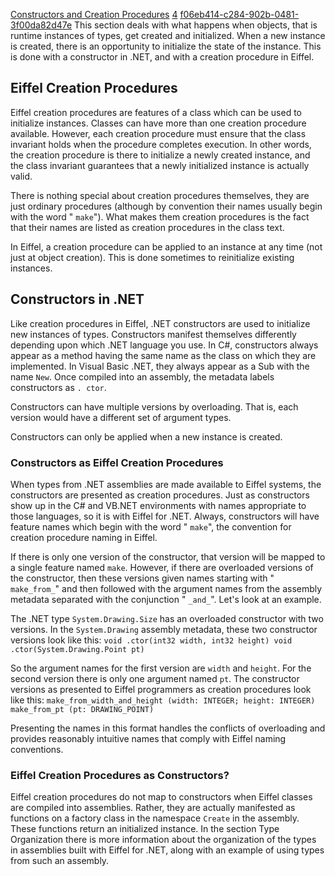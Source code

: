 [[Property:title|Constructors and Creation Procedures]]
[[Property:weight|4]]
[[Property:uuid|f06eb414-c284-902b-0481-3f00da82d47e]]
This section deals with what happens when objects, that is runtime instances of types, get created and initialized. When a new instance is created, there is an opportunity to initialize the state of the instance. This is done with a constructor in .NET, and with a creation procedure in Eiffel. 

==Eiffel Creation Procedures==

Eiffel creation procedures are features of a class which can be used to initialize instances. Classes can have more than one creation procedure available. However, each creation procedure must ensure that the class invariant holds when the procedure completes execution. In other words, the creation procedure is there to initialize a newly created instance, and the class invariant guarantees that a newly initialized instance is actually valid. 

There is nothing special about creation procedures themselves, they are just ordinary procedures (although by convention their names usually begin with the word " <code> make </code>"). What makes them creation procedures is the fact that their names are listed as creation procedures in the class text. 

In Eiffel, a creation procedure can be applied to an instance at any time (not just at object creation). This is done sometimes to reinitialize existing instances. 

==Constructors in .NET==

Like creation procedures in Eiffel, .NET constructors are used to initialize new instances of types. Constructors manifest themselves differently depending upon which .NET language you use. In C#, constructors always appear as a method having the same name as the class on which they are implemented. In Visual Basic .NET, they always appear as a Sub with the name <code> New </code>. Once compiled into an assembly, the metadata labels constructors as <code> . ctor </code>. 

Constructors can have multiple versions by overloading. That is, each version would have a different set of argument types. 

Constructors can only be applied when a new instance is created. 

===Constructors as Eiffel Creation Procedures===

When types from .NET assemblies are made available to Eiffel systems, the constructors are presented as creation procedures. Just as constructors show up in the C# and VB.NET environments with names appropriate to those languages, so it is with Eiffel for .NET. Always, constructors will have feature names which begin with the word " <code> make </code>", the convention for creation procedure naming in Eiffel. 

If there is only one version of the constructor, that version will be mapped to a single feature named <code> make </code>. However, if there are overloaded versions of the constructor, then these versions given names starting with " <code> make_from_ </code>" and then followed with the argument names from the assembly metadata separated with the conjunction " <code> _and_ </code>". Let's look at an example. 

The .NET type <code> System.Drawing.Size </code> has an overloaded constructor with two versions. In the <code> System.Drawing </code> assembly metadata, these two constructor versions look like this: 
<code>
void .ctor(int32 width, int32 height)
void .ctor(System.Drawing.Point pt)
</code>

So the argument names for the first version are <code> width </code> and <code> height </code>. For the second version there is only one argument named <code> pt </code>. The constructor versions as presented to Eiffel programmers as creation procedures look like this: 
<code>
make_from_width_and_height (width: INTEGER; height: INTEGER)
make_from_pt (pt: DRAWING_POINT)
</code>

Presenting the names in this format handles the conflicts of overloading and provides reasonably intuitive names that comply with Eiffel naming conventions. 

===Eiffel Creation Procedures as Constructors?===

Eiffel creation procedures do not map to constructors when Eiffel classes are compiled into assemblies. Rather, they are actually manifested as functions on a factory class in the namespace <code> Create </code> in the assembly. These functions return an initialized instance. In the section Type Organization there is more information about the organization of the types in assemblies built with Eiffel for .NET, along with an example of using types from such an assembly. 




